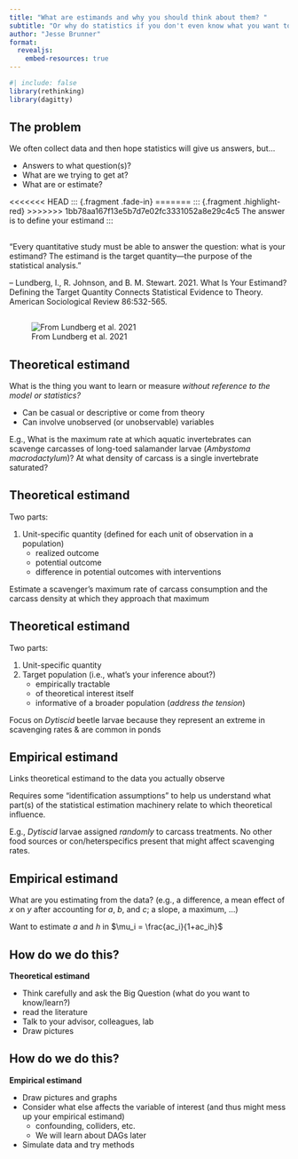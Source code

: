 ```yaml
---
title: "What are estimands and why you should think about them? "
subtitle: "Or why do statistics if you don't even know what you want to estimate and whether its meaningful?"
author: "Jesse Brunner"
format: 
  revealjs:
    embed-resources: true
---
```


```r
#| include: false
library(rethinking)
library(dagitty)
```

## The problem

We often collect data and then hope statistics will give us answers, but...

* Answers to what question(s)? 
*  What are we trying to get at? 
*  What are  or estimate?

<<<<<<< HEAD
::: {.fragment .fade-in}
=======
::: {.fragment .highlight-red}
>>>>>>> 1bb78aa167f13e5b7d7e02fc3331052a8e29c4c5
The answer is to define your estimand
:::


##    

"Every quantitative study must be able to answer the question: what is your estimand? The estimand is the target quantity—the purpose of the statistical analysis."

::: aside
-- Lundberg, I., R. Johnson, and B. M. Stewart. 2021. What Is Your Estimand? Defining the Target Quantity Connects Statistical Evidence to Theory. American Sociological Review 86:532-565.
:::


## 
![From Lundberg et al. 2021](Lundberg.png)


## Theoretical estimand

What is the thing you want to learn or measure _without reference to the model or statistics?_ 

-   Can be casual or descriptive or come from theory
-   Can involve unobserved (or unobservable) variables 

::: {.fragment .highlight-red}
E.g., What is the maximum rate at which aquatic invertebrates can scavenge carcasses of long-toed salamander larvae (_Ambystoma macrodactylum_)? At what density of carcass is a single invertebrate saturated?
::: 


## Theoretical estimand

Two parts:

1.  Unit-specific quantity (defined for each unit of observation in a population) 
    * realized outcome
    * potential outcome
    * difference in potential outcomes with interventions

::: {.fragment .highlight-red}
Estimate a scavenger's maximum rate of carcass consumption and the carcass density at which they approach that maximum
:::

## Theoretical estimand

Two parts:

1.  Unit-specific quantity 
2.  Target population (i.e., what's your inference about?) 
    * empirically tractable
    * of theoretical interest itself
    *  informative of a broader population (_address the tension_)

::: {.fragment .highlight-red}
Focus on _Dytiscid_ beetle larvae because they represent an extreme in scavenging rates & are common in ponds
:::

## Empirical estimand

Links theoretical estimand to the data you actually observe

Requires some "identification assumptions" to help us understand what part(s) of the statistical estimation machinery relate to which theoretical influence. 

::: {.fragment .highlight-red}
E.g., _Dytiscid_ larvae assigned _randomly_ to carcass treatments. No other food sources or con/heterspecifics present that might affect scavenging rates.
:::

## Empirical estimand

What are you estimating from the data? (e.g., a difference, a mean effect of $x$ on $y$ after accounting for $a$, $b$, and $c$; a slope, a maximum, ...) 

::: {.fragment .highlight-red}
Want to estimate $a$ and $h$ in $\mu_i = \frac{ac_i}{1+ac_ih}$
:::


## How do we do this?

**Theoretical estimand**

* Think carefully and ask the Big Question (what do you want to know/learn?)
* read the literature
* Talk to your advisor, colleagues, lab
* Draw pictures


## How do we do this?

**Empirical estimand**

* Draw pictures and graphs
* Consider what else affects the variable of interest (and thus might mess up your empirical estimand)
    * confounding, colliders, etc.
    * We will learn about DAGs later
*  Simulate data and try methods







